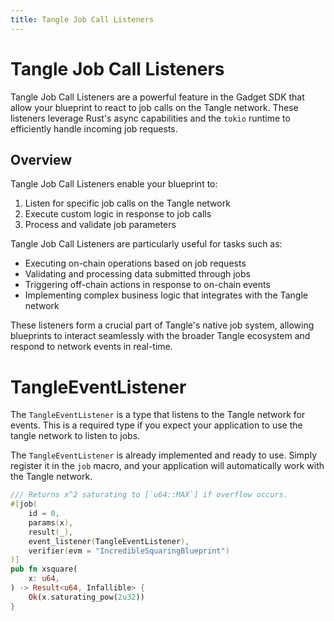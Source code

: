 ```yaml
---
title: Tangle Job Call Listeners
---
```


# Tangle Job Call Listeners

Tangle Job Call Listeners are a powerful feature in the Gadget SDK that allow your blueprint to react to job calls on the Tangle network. These listeners leverage Rust's async capabilities and the `tokio` runtime to efficiently handle incoming job requests.

## Overview

Tangle Job Call Listeners enable your blueprint to:

1. Listen for specific job calls on the Tangle network
2. Execute custom logic in response to job calls
3. Process and validate job parameters

Tangle Job Call Listeners are particularly useful for tasks such as:

- Executing on-chain operations based on job requests
- Validating and processing data submitted through jobs
- Triggering off-chain actions in response to on-chain events
- Implementing complex business logic that integrates with the Tangle network

These listeners form a crucial part of Tangle's native job system, allowing blueprints to interact seamlessly with the broader Tangle ecosystem and respond to network events in real-time.

# TangleEventListener

The `TangleEventListener` is a type that listens to the Tangle network for events. This is a required type if you expect your application to use the tangle network to listen to jobs.

The `TangleEventListener` is already implemented and ready to use. Simply register it in the `job` macro, and your application
will automatically work with the Tangle network.

```rust
/// Returns x^2 saturating to [`u64::MAX`] if overflow occurs.
#[job(
    id = 0,
    params(x),
    result(_),
    event_listener(TangleEventListener),
    verifier(evm = "IncredibleSquaringBlueprint")
)]
pub fn xsquare(
    x: u64,
) -> Result<u64, Infallible> {
    Ok(x.saturating_pow(2u32))
}
```